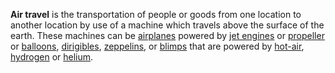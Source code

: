 '''Air travel''' is the transportation of people or goods from one location to another location by use of a machine which travels above the surface of the earth. These machines can be [[airplanes]] powered by [[jet engines]] or [[propeller]] or [[balloons]], [[dirigible]]s, [[zeppelin]]s, or [[blimp]]s that are  powered by [[hot-air]], [[hydrogen]] or [[helium]].